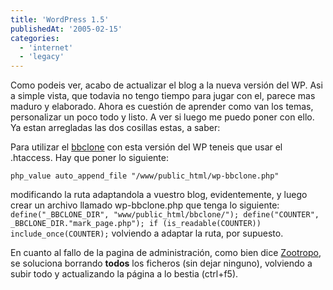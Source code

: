 ```yaml
---
title: 'WordPress 1.5'
publishedAt: '2005-02-15'
categories:
  - 'internet'
  - 'legacy'
---
```


Como podeis ver, acabo de actualizar el blog a la nueva versión del WP. Asi a simple vista, que todavia no tengo tiempo para jugar con el, parece mas maduro y elaborado. Ahora es cuestión de aprender como van los temas, personalizar un poco todo y listo. A ver si luego me puedo poner con ello. Ya estan arregladas las dos cosillas estas, a saber:

Para utilizar el [bbclone](http://www.bbclone.de) con esta versión del WP teneis que usar el .htaccess. Hay que poner lo siguiente:

`php_value auto_append_file "/www/public_html/wp-bbclone.php"`

modificando la ruta adaptandola a vuestro blog, evidentemente, y luego crear un archivo llamado wp-bbclone.php que tenga lo siguiente: `define("_BBCLONE_DIR", "www/public_html/bbclone/"); define("COUNTER", _BBCLONE_DIR."mark_page.php"); if (is_readable(COUNTER)) include_once(COUNTER);` volviendo a adaptar la ruta, por supuesto.

En cuanto al fallo de la pagina de administración, como bien dice [Zootropo](http://zootropo.f2o.org/archivos/2005/02/15/wordpress-15/trackback/), se soluciona borrando **todos** los ficheros (sin dejar ninguno), volviendo a subir todo y actualizando la página a lo bestia (ctrl+f5).
